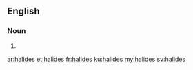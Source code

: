 ==English==

===Noun===
{{head|en|plural}}

# {{plural of|halide|lang=en}}

[[ar:halides]]
[[et:halides]]
[[fr:halides]]
[[ku:halides]]
[[my:halides]]
[[sv:halides]]